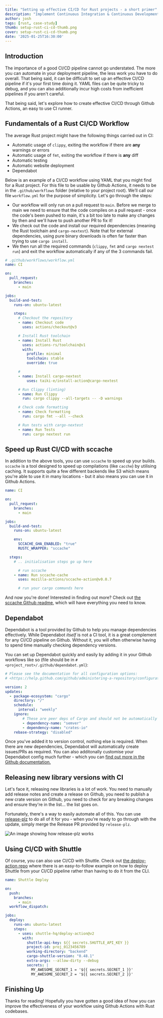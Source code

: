 ```yaml
---
title: "Setting up effective CI/CD for Rust projects - a short primer"
description: "Implement Continuous Integration & Continuous Development effectively in your Rust project."
author: josh
tags: [rust, case-study]
thumb: setup-rust-ci-cd-thumb.png
cover: setup-rust-ci-cd-thumb.png
date: '2025-01-25T16:30:00'
---
```

## Introduction

The importance of a good CI/CD pipeline cannot go understated. The more you can automate in your deployment pipeline, the less work you have to do overall. That being said, it can be difficult to set up an effective CI/CD pipeline if it's your first time doing it. YAML files can be quite tricky to debug, and you can also additionally incur high costs from inefficient pipelines if you aren't careful.

That being said, let's explore how to create effective CI/CD through Github Actions, an easy to use CI runner.

## Fundamentals of a Rust CI/CD Workflow

The average Rust project might have the following things carried out in CI:

- Automatic usage of `clippy`, exiting the workflow if there are **any** warnings or errors
- Automatic usage of `fmt`, exiting the workflow if there is **any** diff
- Automatic testing
- Automatic website deployment
- Dependabot

Below is an example of a CI/CD workflow using YAML that you might find for a Rust project. For this file to be usable by Github Actions, it needs to be in the `.github/workflows` folder (relative to your project root). We’ll call our file `workflow.yml` for the purpose of simplicity.  Let's go through the steps:

- Our workflow will only run on a pull request to `main`. Before we merge to main we need to ensure that the code compiles on a pull request - once the code's been pushed to main, it's a bit too late to make any changes by then and we'll have to push another PR to fix it!
- We check out the code and install our required dependencies (meaning the Rust toolchain and `cargo-nextest`). Note that for external dependencies, using pure binary downloads is often far faster than trying to use `cargo install`.
- We then run all the required commands (`clippy`, `fmt` and `cargo nextest run`) and exit the workflow automatically if any of the 3 commands fail.

```yaml
# .github/workflows/workflow.yml
name: CI

on:
  pull_request:
    branches:
      - main

jobs:
  build-and-test:
    runs-on: ubuntu-latest

    steps:
      # Checkout the repository
      - name: Checkout code
        uses: actions/checkout@v3

      # Install Rust toolchain
      - name: Install Rust
        uses: actions-rs/toolchain@v1
        with:
          profile: minimal
          toolchain: stable
          override: true

      #
      - name: Install cargo-nextest
	      uses: taiki-e/install-action@cargo-nextest

      # Run Clippy (linting)
      - name: Run Clippy
        run: cargo clippy --all-targets -- -D warnings

      # Check code formatting
      - name: Check formatting
        run: cargo fmt --all --check

      # Run tests with cargo-nextest
      - name: Run Tests
        run: cargo nextest run

```

## Speed up Rust CI/CD with sccache

In addition to the above tools, you can use `sccache` to speed up your builds. `sccache` is a tool designed to speed up compilations (like `cacche`) by utilising caching. It supports quite a few different backends like S3 which means you're able to use it in many locations - but it also means you can use it in Github Actions.

```yaml
name: CI

on:
  pull_request:
    branches:
      - main

jobs:
  build-and-test:
    runs-on: ubuntu-latest

	env:
	  SCCACHE_GHA_ENABLED: "true"
	  RUSTC_WRAPPER: "sccache"

  steps:
    # .. initialisation steps go up here

	  # run sccache
    - name: Run sccache-cache
      uses: mozilla-actions/sccache-action@v0.0.7

	  # run your cargo commands here
```

And now you're done! Interested in finding out more? Check out [the sccache Github readme](https://github.com/Mozilla-Actions/sccache-action?tab=readme-ov-file), which will have everything you need to know.

## Dependabot

Dependabot is a tool provided by Github to help you manage dependencies effectively. While Dependabot *itself* is not a CI tool, it is a great complement for any CI/CD pipeline on Github. Without it, you will often otherwise having to spend time manually checking dependency versions.

You can set up Dependabot quickly and easily by adding it in your Github workflows like so (file should be in `# <project_root>/.github/dependabot.yml`):

```yaml
# Please see the documentation for all configuration options:
# <https://help.github.com/github/administering-a-repository/configuration-options-for-dependency-updates>

version: 2
updates:
  - package-ecosystem: "cargo"
    directory: "/"
    schedule:
      interval: "weekly"
    ignore:
        # These are peer deps of Cargo and should not be automatically bumped
        - dependency-name: "semver"
        - dependency-name: "crates-io"
    rebase-strategy: "disabled"

```

Once you've added it to version control, nothing else is required. When there are new dependencies, Dependabot will automatically create issues/PRs as required. You can also additonally customise your Dependabot config much further - which you can [find out more in the Github documentation.](https://docs.github.com/en/code-security/dependabot/working-with-dependabot/managing-pull-requests-for-dependency-updates)

## Releasing new library versions with CI

Let's face it, releasing new libraries is a lot of work. You need to manually add release notes and create a release on Github, you need to publish a new crate version on Github, you need to check for any breaking changes and ensure they're in the list... the list goes on.

Fortunately, there's a way to easily automate all of this. You can use [release-plz](https://github.com/release-plz/release-plz) to do all of it for you - when you're ready to go through with the update, simply merge the Release PR provided by `release-plz`.

![An image showing how release-plz works](/images/blog/setup-rust-ci-cd/release-plz.png)

## Using CI/CD with Shuttle

Of course, you can also use CI/CD with Shuttle. Check out [the deploy-action repo](https://github.com/shuttle-hq/deploy-action/tree/v2) where there is an easy-to-follow example on how to deploy Shuttle from your CI/CD pipeline rather than having to do it from the CLI.

```yaml
name: Shuttle Deploy

on:
  push:
    branches:
      - main
  workflow_dispatch:

jobs:
  deploy:
    runs-on: ubuntu-latest
    steps:
      - uses: shuttle-hq/deploy-action@v2
        with:
          shuttle-api-key: ${{ secrets.SHUTTLE_API_KEY }}
          project-id: proj_0123456789
          working-directory: "backend"
          cargo-shuttle-version: "0.48.1"
          extra-args: --allow-dirty --debug
          secrets: |
            MY_AWESOME_SECRET_1 = '${{ secrets.SECRET_1 }}'
            MY_AWESOME_SECRET_2 = '${{ secrets.SECRET_2 }}'
```

## Finishing Up

Thanks for reading! Hopefully you have gotten a good idea of how you can improve the effectiveness of your workflow using Github Actions with Rust codebases.
